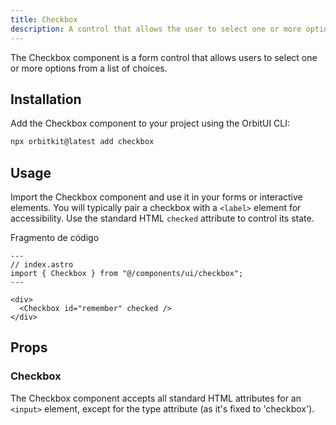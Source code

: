 ```yaml
---
title: Checkbox
description: A control that allows the user to select one or more options from a set.
---
```


The Checkbox component is a form control that allows users to select one or more options from a list of choices.

## Installation

Add the Checkbox component to your project using the OrbitUI CLI:

```bash
npx orbitkit@latest add checkbox
```

## Usage
Import the Checkbox component and use it in your forms or interactive elements. You will typically pair a checkbox with a `<label>` element for accessibility. Use the standard HTML `checked` attribute to control its state.

Fragmento de código

```astro
---
// index.astro
import { Checkbox } from "@/components/ui/checkbox";
---

<div>
  <Checkbox id="remember" checked />
</div>
```

## Props 
### Checkbox
The Checkbox component accepts all standard HTML attributes for an `<input>` element, except for the type attribute (as it's fixed to 'checkbox').